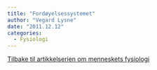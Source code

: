 ```yaml
---
title: "Fordøyelsessystemet"
author: "Vegard Lysne"
date: "2011.12.12"
categories: 
  - Fysiologi
---
```


[Tilbake til artikkelserien om menneskets fysiologi](../../fysiologi.html)
